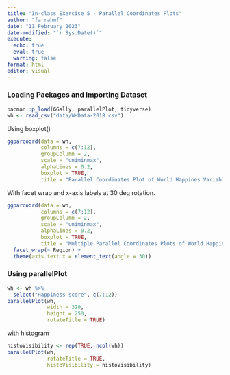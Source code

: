 ```yaml
---
title: "In-class Exercise 5 - Parallel Coordinates Plots"
author: "farrahmf"
date: "11 February 2023"
date-modified: "`r Sys.Date()`"
execute: 
  echo: true
  eval: true
  warning: false
format: html
editor: visual
---
```


### Loading Packages and Importing Dataset

```r
pacman::p_load(GGally, parallelPlot, tidyverse)
wh <- read_csv("data/WHData-2018.csv")
```

Using boxplot()

```r
ggparcoord(data = wh, 
           columns = c(7:12), 
           groupColumn = 2,
           scale = "uniminmax",
           alphaLines = 0.2,
           boxplot = TRUE, 
           title = "Parallel Coordinates Plot of World Happines Variables")
```

With facet wrap and x-axis labels at 30 deg rotation.

```r
ggparcoord(data = wh, 
           columns = c(7:12), 
           groupColumn = 2,
           scale = "uniminmax",
           alphaLines = 0.2,
           boxplot = TRUE, 
           title = "Multiple Parallel Coordinates Plots of World Happines Variables by Region") +
  facet_wrap(~ Region) + 
  theme(axis.text.x = element_text(angle = 30))
```

### Using parallelPlot

```r
wh <- wh %>%
  select("Happiness score", c(7:12))
parallelPlot(wh,
             width = 320,
             height = 250,
             rotateTitle = TRUE)

```

with histogram

```r
histoVisibility <- rep(TRUE, ncol(wh))
parallelPlot(wh,
             rotateTitle = TRUE,
             histoVisibility = histoVisibility)
```
